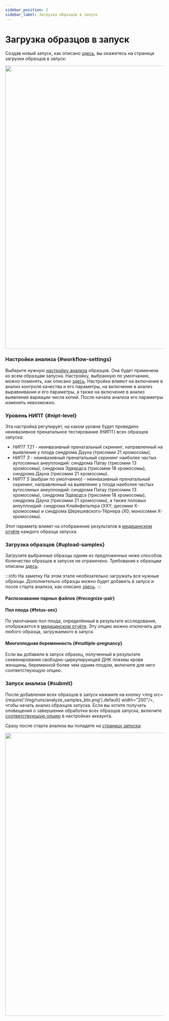 ```yaml
---
sidebar_position: 2
sidebar_label: Загрузка образцов в запуск
---
```


# Загрузка образцов в запуск

Создав новый запуск, как описано [здесь](/nipt/runs#add-run), вы окажетесь на странице загрузки образцов в запуск:

<p align="center">
<img src={require('/img/runs/new_run_page.png').default} width="900"/>
</p>

### Настройки анализа {#workflow-settings}

Выберите нужную [настройку анализа](/settings/settings/settings) образцов.
Она будет применена ко всем образцам запуска.
Настройку, выбранную по умолчанию, можно поменять, как
описано [здесь](/nipt/settings/settings/settings#set-preset-as-default).
Настройки влияют на включение в анализ
контроля качества и его параметры, на включение в анализ выравнивания и его параметры, а также на
включение в анализ выявления вариации числа копий. После начала анализа его параметры изменить
невозможно.

### Уровень НИПТ {#nipt-level}

Эта настройка регулирует, на каком уровне будет проведено неинвазивное пренатальное
тестирование (НИПТ) всех образцов запуска:
- *НИПТ T21* - неинвазивный пренатальный скрининг, направленный на выявление у плода синдрома Дауна
(трисомии 21 хромосомы).
- *НИПТ 3* - неинвазивный пренатальный скрининг наиболее частых аутосомных анеуплоидий: синдрома Патау
(трисомии 13 хромосомы), синдрома Эдвардса (трисомии 18 хромосомы), синдрома Дауна (трисомии 21 хромосомы).
- *НИПТ 5* (выбран по умолчанию) - неинвазивный пренатальный скрининг, направленный на выявление у плода
наиболее частых аутосомных анеуплоидий: синдрома Патау (трисомии 13 хромосомы), синдрома Эдвардса (трисомии
18 хромосомы), синдрома Дауна (трисомии 21 хромосомы), а также половых анеуплоидий: синдрома Клайнфельтера
(XXY; дисомии Х-хромосомы) и синдрома Шерешевского-Тёрнера (X0; моносомии X-хромосомы).

Этот параметр влияет на отображение результатов в [медицинском отчёте](/nipt-report) каждого образца запуска.

### Загрузка образцов {#upload-samples}

Загрузите выбранные образцы одним из предложенных ниже способов. Количество образцов в запуске не ограничено.
Требования к образцам описаны [здесь](/nipt/uploading-samples/data-for-analysis).

:::info На заметку
На этом этапе необязательно загружать все нужные образцы.
Дополнительно образцы можно будет добавить в запуск и после старта анализа, как описано [здесь](/runs#upload-more).
:::


<UploadFiles />

#### Распознавание парных файлов {#recognize-pair}


<RecognizePair />

#### Пол плода {#fetus-sex}

По умолчанию пол плода, определённый в результате исследования, отображается в [медицинском отчёте](/nipt-report).
Эту опцию можно отключить для любого образца, загружаемого в запуск.

#### Многоплодная беременность {#multiple-pregnancy}

Если вы добавили в запуск образец, полученный в результате секвенирования свободно-циркулирующей ДНК плазмы
крови женщины, беременной более чем одним плодом, включите для него соответствующую опцию.

### Запуск анализа {#submit}

После добавления всех образцов в запуск
нажмите на кнопку <img src={require('/img/runs/analyze_samples_btn.png').default} width="200"/>,
чтобы начать анализ образцов запуска.
Если вы хотите получать оповещения о завершении обработки всех образцов запуска,
включите [соответствующую опцию](/settings/profile#notification) в настройках аккаунта.


<DangerUploading />

Сразу после старта анализа вы попадете на [страницу запуска](/nipt/runs#run-page):

<p align="center">
<img src={require('/img/runs/beginning.png').default} width="900"/>
</p>
